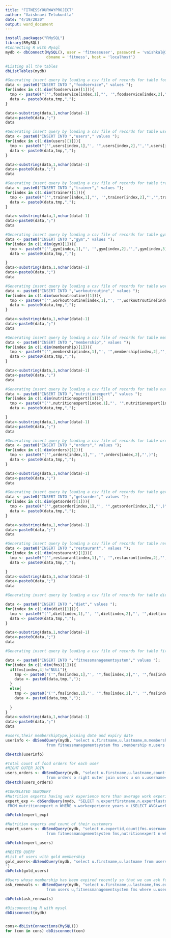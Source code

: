```yaml
---
title: "FITNESSYOURWAYPROJECT"
author: "Vaishnavi Telukuntla"
date: "4/19/2020"
output: word_document
---
```

```r
install.packages("RMySQL")
library(RMySQL)
#Connecting R with Mysql
mydb <- dbConnect(MySQL(), user = 'fitnessuser', password = 'vaishkal@11',
                  dbname = 'fitness', host = 'localhost')

```

```r
#Listing all the tables
dbListTables(mydb)
```

```r
#Generating insert query by loading a csv file of records for table foodservice 
data <- paste0("INSERT INTO ","foodservice"," values ");
for(index in c(1:dim(foodservice)[1])){
  tmp <- paste0("('",foodservice[index,1],"', '",foodservice[index,2],"', ",foodservice[index,3],")");
  data <- paste0(data,tmp,",");
}

data<-substring(data,1,nchar(data)-1)
data<-paste0(data,";")
data

```

```r
#Generating insert query by loading a csv file of records for table users 
data <- paste0("INSERT INTO ","users"," values ");
for(index in c(1:dim(users)[1])){
  tmp <- paste0("('",users[index,1],"', '",users[index,2],"','",users[index,3],"','",users[index,4],"','",users[index,5],"','",users[index,6],"','",users[index,7],"','",users[index,8],"','",users[index,9],"','",users[index,10],"',)");
  data <- paste0(data,tmp,",");
}

data<-substring(data,1,nchar(data)-1)
data<-paste0(data,";")
data

```

```r
#Generating insert query by loading a csv file of records for table trainer 
data <- paste0("INSERT INTO ","trainer"," values ");
for(index in c(1:dim(trainer)[1])){
  tmp <- paste0("('",trainer[index,1],"', '",trainer[index,2],"','",trainer[index,3],"','",trainer[index,4],"','",trainer[index,5],"',)");
  data <- paste0(data,tmp,",");
}

data<-substring(data,1,nchar(data)-1)
data<-paste0(data,";")
data

```

```r
#Generating insert query by loading a csv file of records for table gym 
data <- paste0("INSERT INTO ","gym"," values ");
for(index in c(1:dim(gym)[1])){
  tmp <- paste0("('",gym[index,1],"', '",gym[index,2],"',",gym[index,3],",'",gym[index,4],"','",gym[index,5],"','",gym[index,6],"','",gym[index,7],"','",gym[index,8],"','",gym[index,9],"',)");
  data <- paste0(data,tmp,",");

}
data<-substring(data,1,nchar(data)-1)
data<-paste0(data,";")
data

```


```r
#Generating insert query by loading a csv file of records for table workoutroutine 
data <- paste0("INSERT INTO ","workoutroutine"," values ");
for(index in c(1:dim(workoutroutine)[1])){
  tmp <- paste0("('",workoutroutine[index,1],"', '",workoutroutine[index,2],"','",workoutroutine[index,3],"','",workoutroutine[index,4],"',",workoutroutine[index,5],",)");
  data <- paste0(data,tmp,",");
}

data<-substring(data,1,nchar(data)-1)
data<-paste0(data,";")
data

```

```r
#Generating insert query by loading a csv file of records for table membership 
data <- paste0("INSERT INTO ","membership"," values ");
for(index in c(1:dim(membership)[1])){
  tmp <- paste0("('",membership[index,1],"', '",membership[index,2],"','",membership[index,3],"','",membership[index,4],"',",membership[index,5],",)");
  data <- paste0(data,tmp,",");
}

data<-substring(data,1,nchar(data)-1)
data<-paste0(data,";")
data

```

```r
#Generating insert query by loading a csv file of records for table nutritionexpert 
data <- paste0("INSERT INTO ","nutritionexpert"," values ");
for(index in c(1:dim(nutritionexpert)[1])){
  tmp <- paste0("('",nutritionexpert[index,1],"', '",nutritionexpert[index,2],"','",nutritionexpert[index,3],"','",nutritionexpert[index,4],"',",nutritionexpert[index,5],",'",nutritionexpert[index,6],"','",nutritionexpert[index,7],"','",nutritionexpert[index,8],"','",nutritionexpert[index,9],"',)");
  data <- paste0(data,tmp,",");

}
data<-substring(data,1,nchar(data)-1)
data<-paste0(data,";")
data

```

```r
#Generating insert query by loading a csv file of records for table orders 
data <- paste0("INSERT INTO ","orders"," values ");
for(index in c(1:dim(orders)[1])){
  tmp <- paste0("('",orders[index,1],"', '",orders[index,2],"',)");
  data <- paste0(data,tmp,",");
}

data<-substring(data,1,nchar(data)-1)
data<-paste0(data,";")
data

```

```r
#Generating insert query by loading a csv file of records for table getsorder 
data <- paste0("INSERT INTO ","getsorder"," values ");
for(index in c(1:dim(getsorder)[1])){
  tmp <- paste0("('",getsorder[index,1],"', '",getsorder[index,2],"',)");
  data <- paste0(data,tmp,",");
}

data<-substring(data,1,nchar(data)-1)
data<-paste0(data,";")
data

```

```r
#Generating insert query by loading a csv file of records for table restaurant 
data <- paste0("INSERT INTO ","restaurant"," values ");
for(index in c(1:dim(restaurant)[1])){
  tmp <- paste0("('",restaurant[index,1],"', '",restaurant[index,2],"','",restaurant[index,3],"',",restaurant[index,4],",'",restaurant[index,5],"','",restaurant[index,6],"','",restaurant[index,7],"','",restaurant[index,8],"','",restaurant[index,9],"',)");
  data <- paste0(data,tmp,",");

}
data<-substring(data,1,nchar(data)-1)
data<-paste0(data,";")
data

```

```r
#Generating insert query by loading a csv file of records for table diet 

data <- paste0("INSERT INTO ","diet"," values ");
for(index in c(1:dim(diet)[1])){
  tmp <- paste0("('",diet[index,1],"', '",diet[index,2],"', '",diet[index,3],"','",diet[index,4],"','",diet[index,5],"')");
  data <- paste0(data,tmp,",");
}

data<-substring(data,1,nchar(data)-1)
data<-paste0(data,";")
data

```

```r
#Generating insert query by loading a csv file of records for table fitnessmanagementsystem 

data <- paste0("INSERT INTO ","fitnessmanagementsystem"," values ");
for(index in c(1:dim(fms)[1])){
  if(fms[index,4]!="NULL"){
    tmp <- paste0("('",fms[index,1],"', '",fms[index,2],"', '",fms[index,3],"','",fms[index,4],"','",fms[index,5],"','",fms[index,6],"','",fms[index,7],"')");
    data <- paste0(data,tmp,",");
  }
  else{
    tmp <- paste0("('",fms[index,1],"', '",fms[index,2],"', '",fms[index,3],"',",fms[index,4],",'",fms[index,5],"','",fms[index,6],"','",fms[index,7],"')");
    data <- paste0(data,tmp,",");
    
  }
}
data<-substring(data,1,nchar(data)-1)
data<-paste0(data,";")
data

```

```r
#users,their membershiptype,joining date and expiry date
userinfo <- dbSendQuery(mydb, "select u.firstname,u.lastname,m.membershiptype,fms.joiningdate,fms.expirydate 
                  from fitnessmanagementsystem fms ,membership m,users u where fms.membershipid = m.membershipid and u.username=fms.username")

dbFetch(userinfo)

```

```r
#Total count of food orders for each user
#RIGHT OUTER JOIN
users_orders <- dbSendQuery(mydb, "select u.firstname,u.lastname,count(o.orderid) as total_orders 
                  from orders o right outer join users u on u.username= o.username group by u.username order by total_orders desc")
dbFetch(users_orders)


```

```r
#CORRELATED SUBQUERY
#Nutrition experts having work experience more than average work experience of all the nutrition experts
expert_exp <- dbSendQuery(mydb, "SELECT n.expertfirstname,n.expertlastname,n.firm,n.workexperience_years
 FROM nutritionexpert n WHERE n.workexperience_years > (SELECT AVG(workexperience_years) FROM nutritionexpert) order by n.workexperience_years desc")

dbFetch(expert_exp)

```

```r
#Nutrition experts and count of their customers 
expert_users <- dbSendQuery(mydb, "select n.expertid,count(fms.username) as CUSTOMER_COUNT
                  from fitnessmanagementsystem fms,nutritionexpert n where fms.expertid=n.expertid group by n.expertid order by CUSTOMER_COUNT desc")

dbFetch(expert_users)

```

```r
#NESTED QUERY
#List of users with gold membership
gold_users<-dbSendQuery(mydb, "select u.firstname,u.lastname from users u where u.username in (select fms.username from fitnessmanagementsystem fms where fms.membershipid in (select m.membershipid from membership m where m.membershiptype='gold')) 
")
dbFetch(gold_users)

```


```r

#Users whose membership has been expired recently so that we can ask for renewing their membership
ask_renewals <- dbSendQuery(mydb, "select u.firstname,u.lastname,fms.expirydate 
                  from users u,fitnessmanagementsystem fms where u.username= fms.username and fms.expirydate<=CURDATE() and YEAR(fms.expirydate)=YEAR(CURDATE())")

dbFetch(ask_renewals)

```

```r

#Disconnecting R with mysql
dbDisconnect(mydb)


cons<-dbListConnections(MySQL())
for (con in cons) dbDisconnect(con)


```